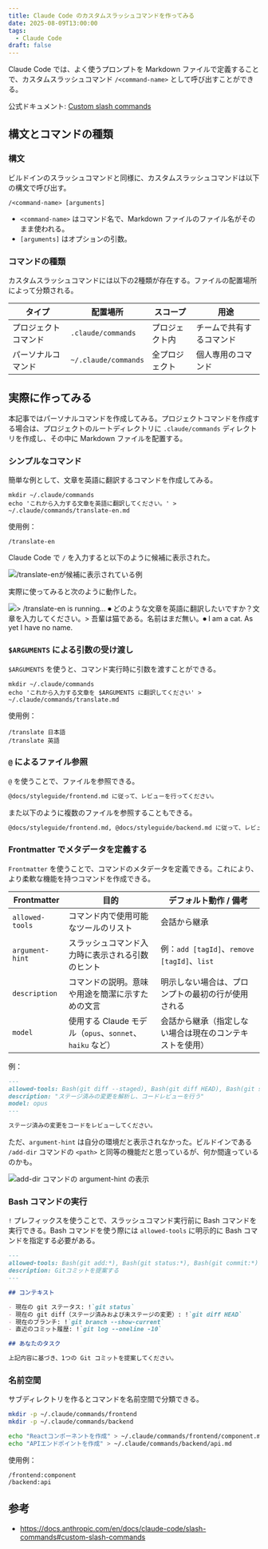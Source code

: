 ```yaml
---
title: Claude Code のカスタムスラッシュコマンドを作ってみる
date: 2025-08-09T13:00:00
tags:
  - Claude Code
draft: false
---
```


Claude Code では、よく使うプロンプトを Markdown ファイルで定義することで、カスタムスラッシュコマンド `/<command-name>` として呼び出すことができる。

公式ドキュメント: [Custom slash commands](https://docs.anthropic.com/en/docs/claude-code/slash-commands#custom-slash-commands)

## 構文とコマンドの種類

### 構文

ビルドインのスラッシュコマンドと同様に、カスタムスラッシュコマンドは以下の構文で呼び出す。

```shell
/<command-name> [arguments]
```

- `<command-name>` はコマンド名で、Markdown ファイルのファイル名がそのまま使われる。
- `[arguments]` はオプションの引数。


### コマンドの種類

カスタムスラッシュコマンドには以下の2種類が存在する。ファイルの配置場所によって分類される。

| タイプ | 配置場所 | スコープ | 用途 |
|-------|---------|---------|------|
| プロジェクトコマンド | `.claude/commands` | プロジェクト内 | チームで共有するコマンド |
| パーソナルコマンド | `~/.claude/commands` | 全プロジェクト | 個人専用のコマンド |


## 実際に作ってみる

本記事ではパーソナルコマンドを作成してみる。プロジェクトコマンドを作成する場合は、プロジェクトのルートディレクトリに `.claude/commands` ディレクトリを作成し、その中に Markdown ファイルを配置する。

### シンプルなコマンド

簡単な例として、文章を英語に翻訳するコマンドを作成してみる。

```shell
mkdir ~/.claude/commands
echo 'これから入力する文章を英語に翻訳してください。' > ~/.claude/commands/translate-en.md
```

使用例：

```shell
/translate-en
```

Claude Code で `/` を入力すると以下のように候補に表示された。

![`/translate-en`が候補に表示されている例](/assets/posts/2025-08-09-claude-code-custom-slash-commands/translate-en.png)

実際に使ってみると次のように動作した。

![> /translate-en is running… ⏺ どのような文章を英語に翻訳したいですか？文章を入力してください。> 吾輩は猫である。名前はまだ無い。⏺ I am a cat. As yet I have no name.](/assets/posts/2025-08-09-claude-code-custom-slash-commands/translate-en-done.png)

### `$ARGUMENTS` による引数の受け渡し

`$ARGUMENTS` を使うと、コマンド実行時に引数を渡すことができる。

```shell
mkdir ~/.claude/commands
echo 'これから入力する文章を $ARGUMENTS に翻訳してください' > ~/.claude/commands/translate.md
```

使用例：

```shell
/translate 日本語
/translate 英語
```

### `@` によるファイル参照

`@` を使うことで、ファイルを参照できる。

```md
@docs/styleguide/frontend.md に従って、レビューを行ってください。
```

また以下のように複数のファイルを参照することもできる。

```md
@docs/styleguide/frontend.md, @docs/styleguide/backend.md に従って、レビューを行ってください。
```

### Frontmatter でメタデータを定義する

`Frontmatter` を使うことで、コマンドのメタデータを定義できる。これにより、より柔軟な機能を持つコマンドを作成できる。

| Frontmatter     | 目的                                                              | デフォルト動作 / 備考                                         |
|------------------|-------------------------------------------------------------------|--------------------------------------------------------------|
| `allowed-tools`  | コマンド内で使用可能なツールのリスト                               | 会話から継承                                                 |
| `argument-hint`  | スラッシュコマンド入力時に表示される引数のヒント                    | 例：`add [tagId]`、`remove [tagId]`、`list`                  |
| `description`    | コマンドの説明。意味や用途を簡潔に示すための文言                   | 明示しない場合は、プロンプトの最初の行が使用される           |
| `model`          | 使用する Claude モデル（`opus`、`sonnet`、`haiku` など）            | 会話から継承（指定しない場合は現在のコンテキストを使用）     |

例：

```md
---
allowed-tools: Bash(git diff --staged), Bash(git diff HEAD), Bash(git status:*), Bash(git log --oneline HEAD~10), Bash(git branch --show-current), Bash(git show --stat HEAD)
description: "ステージ済みの変更を解析し、コードレビューを行う"
model: opus
---

ステージ済みの変更をコードをレビューしてください。
```

ただ、`argument-hint` は自分の環境だと表示されなかった。ビルドインである `/add-dir` コマンドの `<path>` と同等の機能だと思っているが、何か間違っているのかも。

![add-dir コマンドの argument-hint の表示](/assets/posts/2025-08-09-claude-code-custom-slash-commands/add-dir.png)

### Bash コマンドの実行

`!` プレフィックスを使うことで、スラッシュコマンド実行前に Bash コマンドを実行できる。Bash コマンドを使う際には `allowed-tools` に明示的に Bash コマンドを指定する必要がある。

```md
---
allowed-tools: Bash(git add:*), Bash(git status:*), Bash(git commit:*)
description: Gitコミットを提案する
---

## コンテキスト

- 現在の git ステータス: !`git status`
- 現在の git diff（ステージ済みおよび未ステージの変更）: !`git diff HEAD`
- 現在のブランチ: !`git branch --show-current`
- 直近のコミット履歴: !`git log --oneline -10`

## あなたのタスク

上記内容に基づき、1つの Git コミットを提案してください。
```

### 名前空間

サブディレクトリを作るとコマンドを名前空間で分類できる。

```bash
mkdir -p ~/.claude/commands/frontend
mkdir -p ~/.claude/commands/backend

echo "Reactコンポーネントを作成" > ~/.claude/commands/frontend/component.md
echo "APIエンドポイントを作成" > ~/.claude/commands/backend/api.md
```

使用例：

```shell
/frontend:component
/backend:api
```


## 参考

- https://docs.anthropic.com/en/docs/claude-code/slash-commands#custom-slash-commands